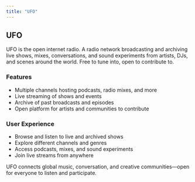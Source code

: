 ```yaml
---
title: "UFO"
---
```

## UFO

UFO is the open internet radio. A radio network broadcasting and archiving live shows, mixes, conversations, and sound experiments from artists, DJs, and scenes around the world. Free to tune into, open to contribute to.

### Features

- Multiple channels hosting podcasts, radio mixes, and more
- Live streaming of shows and events
- Archive of past broadcasts and episodes
- Open platform for artists and communities to contribute

### User Experience

- Browse and listen to live and archived shows
- Explore different channels and genres
- Access podcasts, mixes, and sound experiments
- Join live streams from anywhere

UFO connects global music, conversation, and creative communities—open for everyone to listen and participate.
